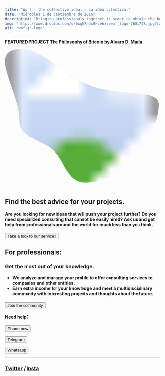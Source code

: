 ```yaml
---
title: "Wof! - the collective idea. - La idea colectiva."
date: "Miércoles 1 de Septiembre de 2016"
description: "Bringing professionals together in order to obtain the best out of their knowledge."
img: "https://www.dropbox.com/s/0xg57ndx9kcehzz/wof_logo-768x748.jpg?raw=1"
alt: "wof-qr-logo"
---
```


<aside>
<p><strong>FEATURED PROJECT <a href="https://watchoutfreedom.com/7_bitcoin_philosophy">The Philosophy of Bitcoin by Alvaro D. María</a> </strong></p>
</aside>

 <svg viewBox="0 0 20 18" xmlns="http://www.w3.org/2000/svg" fill-rule="evenodd" clip-rule="evenodd"
      stroke-linejoin="round">
      <clipPath id="mask">
          <path
              d='M2.217 0c2.348 0 4.661 2.723 8.25 4.484 3.69 1.81 9.375.438 9.375 2.641 0 4.346-4.614 10.125-9.375 10.125-2.52 0-2.54-2.489-4.118-4.066-1.401-1.4-4.507-1.764-4.507-3.809C1.842 5.029-2.543 0 2.217 0z'>
              </path>
      </clipPath>
      <image width="100%" height="100%" clip-path="url(#mask)" preserveAspectRatio="xMidYMid slice"
          href="https://www.dropbox.com/s/a7d5coh1e83nx7k/WOF_LOGO_1_PEOPLE_TEXT_small.jpg?raw=1" />
</svg>



<h2>Find the best advice for your projects.</h2>

<h4>Are you looking for new ideas that will push your project further? Do you need specialized consulting that cannot be easily hired? Ask us and get help from professionals around the world for much less than you think.</h4>

<form className="action" action="https://www.watchoutfreedom.com/0_services">
      <button>Take a look to our services</button>
</form>

<h2><b>For professionals:</b></h2>
<h3>Get the most out of your knowledge.</h3>
<h4><ul><li>We analyze and manage your profile to offer consulting services to companies and other entities. </li><li>Earn extra income for your knowledge and meet a multidisciplinary community with interesting projects and thoughts about the future.</li></ul></h4>

<form className="action" action="https://www.watchoutfreedom.com/0_community">
      <button>Join the community</button>
</form>

<h4>Need help?</h4>
  <form className="action" action="tel:34680936011">
        <button>Phone now</button>
  </form>

  <form className="action" action="https://t.me/info_wof" target="_blank">
        <button href="">Telegram</button>
  </form>

  <form className="action" action="https://wa.me/34680936011" target="_blank">
        <button href="">Whatsapp</button>
  </form>

<hr></hr>


<h3>
  <address href="#" class="cryptedmail"
     data-name="mail"
     data-domain="watchoutfreedom"
     data-tld="com"
     onclick="window.location.href = 'mailto:' + this.dataset.name + '@' + this.dataset.domain + '.' + this.dataset.tld; return false;">
  </address>
  <a href="https://www.twitter.com/watchout_f/" target="_blank">Twitter</a> / <a href="https://www.instagram.com/watchoutfreedom/" target="_blank">Insta</a>
</h3>
